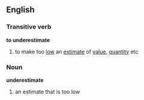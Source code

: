 ==English==
===Transitive verb===
'''to underestimate'''
#to make too [[low]] an [[estimate]] of [[value]], [[quantity]] etc
===Noun===
'''underestimate'''
#an estimate that is too low